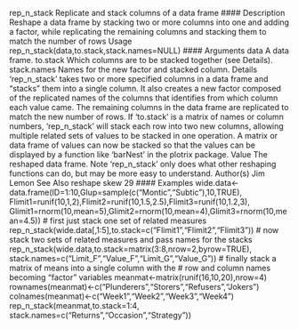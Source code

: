 rep_n_stack Replicate and stack columns of a data frame
#### Description
Reshape a data frame by stacking two or more columns into one and adding a factor, while replicating
the remaining columns and stacking them to match the number of rows
Usage
rep_n_stack(data,to.stack,stack.names=NULL)
#### Arguments 
data A data frame.
to.stack Which columns are to be stacked together (see Details).
stack.names Names for the new factor and stacked column.
Details
‘rep_n_stack’ takes two or more specified columns in a data frame and "stacks" them into a single
column. It also creates a new factor composed of the replicated names of the columns that identifies
from which column each value came. The remaining columns in the data frame are replicated to
match the new number of rows.
If ‘to.stack’ is a matrix of names or column numbers, ‘rep_n_stack’ will stack each row into
two new columns, allowing multiple related sets of values to be stacked in one operation.
A matrix or data frame of values can now be stacked so that the values can be displayed by a
function like ‘barNest’ in the plotrix package.
Value
The reshaped data frame.
Note
‘rep_n_stack’ only does what other reshaping functions can do, but may be more easy to understand.
Author(s)
Jim Lemon
See Also
reshape
skew 29
#### Examples 
wide.data<-data.frame(ID=1:10,Glup=sample(c("Montic","Subtic"),10,TRUE),
Flimit1=runif(10,1,2),Flimit2=runif(10,1.5,2.5),Flimit3=runif(10,1.2,3),
Glimit1=rnorm(10,mean=5),Glimit2=rnorm(10,mean=4),Glimit3=rnorm(10,mean=4.5))
# first just stack one set of related measures
rep_n_stack(wide.data[,1:5],to.stack=c("Flimit1","Flimit2","Flimit3"))
# now stack two sets of related measures and pass names for the stacks
rep_n_stack(wide.data,to.stack=matrix(3:8,nrow=2,byrow=TRUE),
stack.names=c("Limit_F","Value_F","Limit_G","Value_G"))
# finally stack a matrix of means into a single column with the
# row and column names becoming "factor" variables
meanmat<-matrix(runif(16,10,20),nrow=4)
rownames(meanmat)<-c("Plunderers","Storers","Refusers","Jokers")
colnames(meanmat)<-c("Week1","Week2","Week3","Week4")
rep_n_stack(meanmat,to.stack=1:4,
stack.names=c("Returns","Occasion","Strategy"))
